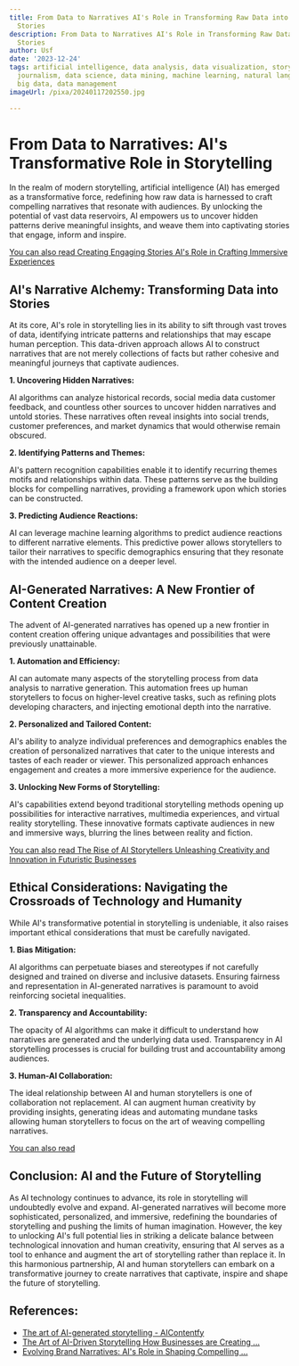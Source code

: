 ```yaml
---
title: From Data to Narratives AI's Role in Transforming Raw Data into Compelling
  Stories
description: From Data to Narratives AI's Role in Transforming Raw Data into Compelling
  Stories
author: Usf
date: '2023-12-24'
tags: artificial intelligence, data analysis, data visualization, storytelling, data
  journalism, data science, data mining, machine learning, natural language processing,
  big data, data management
imageUrl: /pixa/20240117202550.jpg

---
```

#  From Data to  Narratives: AI's Transformative Role in Storytelling

In the realm of modern storytelling, artificial intelligence (AI) has emerged as a transformative force, redefining how raw data is harnessed to craft compelling narratives that resonate  with  audiences. By unlocking the potential of vast data reservoirs, AI empowers us to uncover hidden patterns derive meaningful insights, and weave them  into  captivating stories that engage, inform and inspire.

[You can also read Creating Engaging Stories AI's Role  in Crafting  Immersive Experiences](Creating%20Engaging%20Stories%20AI%27s%20Role%20in%20Crafting%20Immersive%20Experiences)


## AI's Narrative Alchemy: Transforming Data into Stories

At its core, AI's role in storytelling lies in its ability  to sift through  vast troves  of data, identifying intricate patterns and relationships that may escape human perception. This data-driven approach allows AI to construct  narratives that are not merely collections of facts but rather cohesive and meaningful journeys that captivate audiences.

**1. Uncovering Hidden Narratives:**

AI algorithms can analyze historical records, social media data customer feedback, and countless other sources to uncover hidden narratives and untold stories. These  narratives often reveal insights into social trends, customer preferences, and market dynamics that  would otherwise remain obscured.

**2. Identifying Patterns and Themes:**

AI's pattern recognition capabilities enable it to identify recurring themes motifs  and relationships within data. These patterns serve as  the building blocks for compelling narratives, providing a framework upon which stories can be constructed.

**3.  Predicting Audience Reactions:**

AI can leverage machine learning algorithms to predict audience reactions to  different narrative elements. This predictive power allows storytellers to tailor their narratives to specific demographics ensuring  that they resonate with the intended audience on a deeper level.

## AI-Generated Narratives: A New Frontier of Content Creation

The advent of AI-generated narratives has opened up a new frontier in content creation offering unique advantages and possibilities that were previously unattainable.

**1. Automation and Efficiency:**

AI can automate many aspects  of the storytelling process from data analysis to  narrative generation. This automation frees up human storytellers to focus on higher-level creative tasks,  such as refining plots developing characters, and injecting emotional depth into the narrative.

**2.  Personalized and Tailored Content:**

AI's ability  to analyze individual  preferences  and demographics enables the creation of personalized narratives that cater to  the unique interests and tastes of each  reader or  viewer. This personalized approach enhances engagement and creates a more immersive  experience for  the audience.

**3.  Unlocking  New Forms of Storytelling:**

AI's capabilities extend beyond traditional storytelling methods opening  up possibilities for interactive narratives, multimedia experiences, and virtual reality storytelling. These innovative formats  captivate  audiences in new and immersive ways, blurring the lines between reality and fiction.

[You can also read The Rise of AI Storytellers Unleashing Creativity and Innovation in Futuristic Businesses](The%20Rise%20of%20AI%20Storytellers%20Unleashing%20Creativity%20and%20Innovation%20in%20Futuristic%20Businesses)


## Ethical Considerations: Navigating the Crossroads of  Technology and Humanity

While AI's transformative potential in storytelling is undeniable, it also raises important ethical considerations that must be carefully navigated.

**1. Bias Mitigation:**

AI  algorithms can perpetuate biases and stereotypes  if not carefully designed and trained  on  diverse and inclusive datasets. Ensuring fairness and representation in AI-generated narratives is  paramount to avoid reinforcing societal inequalities.

**2. Transparency and Accountability:**

The opacity of  AI algorithms can make it difficult to  understand how narratives are generated and the underlying data used. Transparency  in AI storytelling processes  is crucial for building trust and accountability  among audiences.

**3. Human-AI Collaboration:**

The ideal relationship between AI and human storytellers is one of collaboration not replacement. AI can augment human creativity by  providing insights, generating ideas and automating mundane tasks allowing human storytellers to focus on the  art of weaving compelling narratives.

[You can also read ]()


## Conclusion: AI and the Future of Storytelling

As AI  technology continues to advance, its role in storytelling will undoubtedly evolve and expand. AI-generated narratives will become more sophisticated, personalized, and immersive, redefining the boundaries of storytelling and pushing the limits of human  imagination. However, the  key to  unlocking AI's full potential  lies in  striking a delicate  balance between technological innovation and human creativity, ensuring  that AI serves as a  tool to enhance and  augment  the art of  storytelling rather than replace it. In this harmonious partnership,  AI  and human storytellers can embark on a transformative  journey  to create  narratives that captivate, inspire  and shape the future of storytelling.

## References:
- [The art of AI-generated storytelling - AIContentfy](https://aicontentfy.com/en/blog/art-of-ai-generated-storytelling)
- [The Art of AI-Driven Storytelling How Businesses are Creating ...](https://personalizedstorytelling.com/blog/the%20art%20of%20ai-driven%20storytelling%20how%20businesses%20are%20creating%20tailored%20narratives)
- [Evolving Brand Narratives: AI's Role in Shaping Compelling ...](https://medium.com/the-creators-oasis/evolving-brand-narratives-ais-role-in-shaping-compelling-storytelling-5a042f62f96f)
